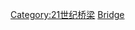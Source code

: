 {{Commonscat|Bridges completed in 2005}}
{{Cat nav 10years|21世纪桥梁|2005||年完工橋梁}}

[[Category:21世纪桥梁|Category:21世纪桥梁]]
[[Category:2005年完工交通基礎設施|Bridge]]
